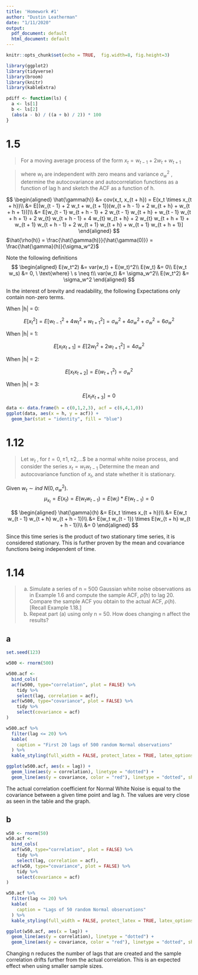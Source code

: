 ```yaml
---
title: 'Homework #1'
author: "Dustin Leatherman"
date: "1/11/2020"
output:
  pdf_document: default
  html_document: default
---
```


```r
knitr::opts_chunk$set(echo = TRUE,  fig.width=8, fig.height=3)

library(ggplot2)
library(tidyverse)
library(broom)
library(knitr)
library(kableExtra)

pdiff <- function(ls) {
  a <- ls[1]
  b <- ls[2]
  (abs(a - b) / ((a + b) / 2)) * 100
}
```

# 1.5
> For a moving average process of the form
> $x_t = w_{t - 1} + 2 w_t + w_{t + 1}$ 

> where $w_t$ are independent with zero means and variance $\sigma_w^2$ , determine the autocovariance and autocorrelation functions as a function of lag h and sketch the ACF as a function of h.

$$
\begin{aligned}
\hat{\gamma(h)} &= cov(x_t, x_{t + h}) = E(x_t \times x_{t + h})\\
&= E[(w_{t - 1} + 2 w_t + w_{t + 1})(w_{t + h - 1} + 2 w_{t + h} + w_{t + h + 1})]\\
&= E[w_{t - 1} w_{t + h - 1} + 2 w_{t - 1} w_{t + h} + w_{t - 1} w_{t + h + 1} + 2 w_{t} w_{t + h - 1} + 4 w_{t} w_{t + h} + 2 w_{t} w_{t + h + 1} + w_{t + 1} w_{t + h - 1} + 2 w_{t + 1} w_{t + h} + w_{t + 1} w_{t + h + 1}]
\end{aligned}
$$
$\hat{\rho(h)} = \frac{\hat{\gamma(h)}}{\hat{\gamma(0)}} = \frac{\hat{\gamma}(h)}{\sigma_w^2}$

Note the following definitions
$$
\begin{aligned}
E(w_t^2) &= var(w_t) + E(w_t)^2\\
E(w_t) &= 0\\
E(w_t w_s) &= 0, \ \text{where} \ s \neq t\\
var(w_t) &= \sigma_w^2\\
E(w_t^2) &= \sigma_w^2
\end{aligned}
$$

In the interest of brevity and readability, the following Expectations only contain non-zero terms. 

When |h| = 0:

$$
E[x_t^2] = E[w_{t - 1}^2 + 4 w_t^2 + w_{t + 1}^2] = \sigma_w^2 + 4 \sigma_w^2 + \sigma_w^2 = 6 \sigma_w^2
$$

When |h| = 1:

$$
E[x_t x_{t + 1}] = E[2 w_t^2 + 2 w_{t + 1}^2] = 4 \sigma_w^2
$$

When |h| = 2:

$$
E[x_t x_{t + 2}] = E(w_{t + 1}^2) = \sigma_w^2
$$

When |h| = 3:

$$
E[x_t x_{t + 3}] = 0
$$

```r
data <- data.frame(h = c(0,1,2,3), acf = c(6,4,1,0))
ggplot(data, aes(x = h, y = acf)) + 
  geom_bar(stat = "identity", fill = "blue")
```

# 1.12

> Let $w_t$ , for $t = 0, \pm 1, \pm 2$,...$ be a normal white noise process, and consider
> the series
> $x_t = w_t w_{t - 1}$
> Determine the mean and autocovariance function of $x_t$, and state whether it is stationary.

Given $w_t \sim ind \ N(0, \sigma_w^2)$.
$$
\mu_{x_t} = E(x_t) = E(w_t w_{t - 1}) = E(w_i) * E(w_{t - 1}) = 0
$$

$$
\begin{aligned}
\hat{\gamma}(h) &= E(x_t \times x_{t + h})\\
&= E(w_t w_{t - 1} w_{t + h} w_{t + h - 1})\\
&= E(w_t w_{t - 1}) \times E(w_{t + h} w_{t + h - 1})\\
&= 0
\end{aligned}
$$

Since this time series is the product of two stationary time series, it is considered stationary. This is further proven by the mean and covariance functions being independent of time.

# 1.14

> (a) Simulate a series of n = 500 Gaussian white noise observations as in Example 1.6 
> and compute the sample ACF, $\hat{\rho}(h)$ to lag 20. 
> Compare the sample ACF you obtain to the actual ACF, $\rho(h)$. [Recall Example 1.18.]
> (b) Repeat part (a) using only n = 50. How does changing n affect the results?

## a

```r
set.seed(123)

w500 <- rnorm(500)

w500.acf <- 
  bind_cols(
  acf(w500, type="correlation", plot = FALSE) %>% 
    tidy %>% 
    select(lag, correlation = acf),
  acf(w500, type="covariance", plot = FALSE) %>% 
    tidy %>% 
    select(covariance = acf)
) 

w500.acf %>% 
  filter(lag <= 20) %>%
  kable(
    caption = "First 20 lags of 500 random Normal observations"
  ) %>% 
  kable_styling(full_width = FALSE, protect_latex = TRUE, latex_options = "hold_position")

ggplot(w500.acf, aes(x = lag)) + 
  geom_line(aes(y = correlation), linetype = "dotted") + 
  geom_line(aes(y = covariance, color = "red"), linetype = "dotted", show.legend = FALSE)
```



The actual correlation coefficient for Normal White Noise is equal to the covariance between a given time point and lag $h$. The values are very close as seen in the table and the graph.

## b

```r
w50 <- rnorm(50)
w50.acf <-
  bind_cols(
  acf(w50, type="correlation", plot = FALSE) %>% 
    tidy %>% 
    select(lag, correlation = acf),
  acf(w50, type="covariance", plot = FALSE) %>% 
    tidy %>% 
    select(covariance = acf)
) 

w50.acf %>%
  filter(lag <= 20) %>% 
  kable(
    caption = "Lags of 50 random Normal observations"
  ) %>% 
  kable_styling(full_width = FALSE, protect_latex = TRUE, latex_options = "hold_position")

ggplot(w50.acf, aes(x = lag)) + 
  geom_line(aes(y = correlation), linetype = "dotted") + 
  geom_line(aes(y = covariance, color = "red"), linetype = "dotted", show.legend = FALSE)
```

Changing n reduces the number of lags that are created and the sample correlation drifts further from the actual correlation. This is an expected effect when using smaller sample sizes.